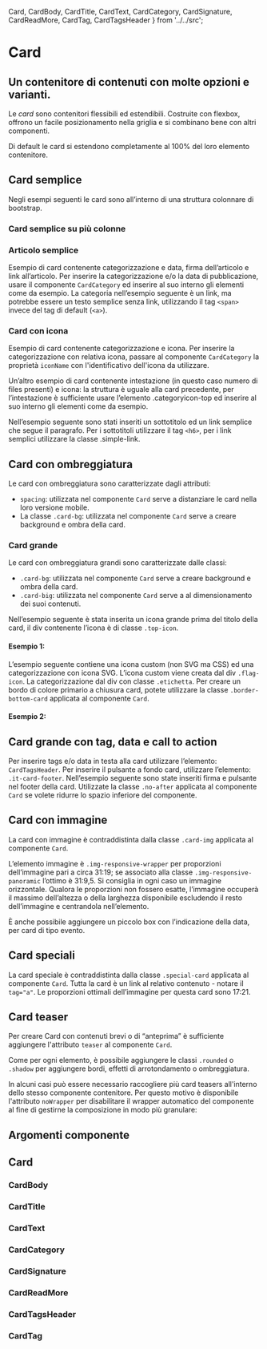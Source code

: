   Card,
  CardBody,
  CardTitle,
  CardText,
  CardCategory,
  CardSignature,
  CardReadMore,
  CardTag,
  CardTagsHeader
} from '../../src';

<Meta title='Documentazione/Componenti/Card' of={Card} />

# Card

## Un contenitore di contenuti con molte opzioni e varianti.

Le _card_ sono contenitori flessibili ed estendibili. Costruite con flexbox, offrono un facile posizionamento nella griglia e si combinano bene con altri componenti.

Di default le card si estendono completamente al 100% del loro elemento contenitore.

## Card semplice

Negli esempi seguenti le card sono all’interno di una struttura colonnare di bootstrap.

<Canvas>
  <Story id='componenti-cards--simple-card' />
</Preview>

### Card semplice su più colonne

<Canvas>
  <Story id='componenti-cards--simple-card-multiple-columns' />
</Preview>

### Articolo semplice

Esempio di card contenente categorizzazione e data, firma dell’articolo e link all’articolo.
Per inserire la categorizzazione e/o la data di pubblicazione, usare il componente `CardCategory` ed inserire al suo interno gli elementi come da esempio. La categoria nell’esempio seguente è un link, ma potrebbe essere un testo semplice senza link, utilizzando il tag <code>&lt;span&gt;</code> invece del tag di default (<code>&lt;a&gt;</code>).

<Canvas>
  <Story id='componenti-cards--simple-article' />
</Preview>

### Card con icona

Esempio di card contenente categorizzazione e icona.
Per inserire la categorizzazione con relativa icona, passare al componente `CardCategory` la proprietà `iconName` con l'identificativo dell'icona da utilizzare.

<Canvas>
  <Story id='componenti-cards--card-icon' />
</Preview>

Un’altro esempio di card contenente intestazione (in questo caso numero di files presenti) e icona: la struttura è uguale alla card precedente, per l’intestazione è sufficiente usare l’elemento .categoryicon-top ed inserire al suo interno gli elementi come da esempio.

Nell’esempio seguente sono stati inseriti un sottotitolo ed un link semplice che segue il paragrafo. Per i sottotitoli utilizzare il tag <code>&lt;h6&gt;</code>, per i link semplici utilizzare la classe .simple-link.

<Canvas>
  <Story id='componenti-cards--card-icon-advanced' />
</Preview>

## Card con ombreggiatura

Le card con ombreggiatura sono caratterizzate dagli attributi:

- `spacing`: utilizzata nel componente `Card` serve a distanziare le card nella loro versione mobile.
- La classe `.card-bg`: utilizzata nel componente `Card` serve a creare background e ombra della card.

<Canvas>
  <Story id='componenti-cards--card-with-shading' />
</Preview>

### Card grande

Le card con ombreggiatura grandi sono caratterizzate dalle classi:

- `.card-bg`: utilizzata nel componente `Card` serve a creare background e ombra della card.
- `.card-big`: utilizzata nel componente `Card` serve a al dimensionamento dei suoi contenuti.

Nell’esempio seguente è stata inserita un icona grande prima del titolo della card, il div contenente l’icona è di classe `.top-icon`.

#### Esempio 1:

<Canvas>
  <Story id='componenti-cards--big-card' />
</Preview>

L’esempio seguente contiene una icona custom (non SVG ma CSS) ed una categorizzazione con icona SVG. L’icona custom viene creata dal div `.flag-icon`.
La categorizzazione dal div con classe `.etichetta`.
Per creare un bordo di colore primario a chiusura card, potete utilizzare la classe `.border-bottom-card` applicata al componente `Card`.

#### Esempio 2:

<Canvas>
  <Story id='componenti-cards--big-card-example-two' />
</Preview>

## Card grande con tag, data e call to action

Per inserire tags e/o data in testa alla card utilizzare l’elemento: `CardTagsHeader`.
Per inserire il pulsante a fondo card, utilizzare l’elemento: `.it-card-footer`. Nell’esempio seguente sono state inseriti firma e pulsante nel footer della card. Utilizzate la classe `.no-after` applicata al componente `Card` se volete ridurre lo spazio inferiore del componente.

<Canvas>
  <Story id='componenti-cards--big-card-with-tag' />
</Preview>

## Card con immagine

La card con immagine è contraddistinta dalla classe `.card-img` applicata al componente `Card`.

L’elemento immagine è `.img-responsive-wrapper` per proporzioni dell’immagine pari a circa 31:19; se associato alla classe `.img-responsive-panoramic` l’ottimo è 31:9,5. Si consiglia in ogni caso un immagine orizzontale.
Qualora le proporzioni non fossero esatte, l’immagine occuperà il massimo dell’altezza o della larghezza disponibile escludendo il resto dell’immagine e centrandola nell’elemento.

È anche possibile aggiungere un piccolo box con l’indicazione della data, per card di tipo evento.

<Canvas>
  <Story id='componenti-cards--cards-with-images' />
</Preview>

## Card speciali

La card speciale è contraddistinta dalla classe `.special-card` applicata al componente `Card`.
Tutta la card è un link al relativo contenuto - notare il `tag="a"`. Le proporzioni ottimali dell’immagine per questa card sono 17:21.

<Canvas>
  <Story id='componenti-cards--special-card' />
</Preview>

## Card teaser

Per creare Card con contenuti brevi o di “anteprima” è sufficiente aggiungere l'attributo `teaser` al componente `Card`.

Come per ogni elemento, è possibile aggiungere le classi `.rounded` o `.shadow` per aggiungere bordi, effetti di arrotondamento o ombreggiatura.

<Canvas>
  <Story id='componenti-cards--simple-card-teaser' />
</Preview>

In alcuni casi può essere necessario raccogliere più card teasers all'interno dello stesso componente contenitore. Per questo motivo è disponibile l'attributo `noWrapper` per disabilitare il wrapper automatico del componente al fine di gestirne la composizione in modo più granulare:

<Canvas>
  <Story id='componenti-cards--card-teaser-multiple' />
</Preview>

## Argomenti componente

## Card

<ArgsTable of={Card} />

### CardBody

<ArgsTable of={CardBody} />

### CardTitle

<ArgsTable of={CardTitle} />

### CardText

<ArgsTable of={CardText} />

### CardCategory

<ArgsTable of={CardCategory} />

### CardSignature

<ArgsTable of={CardSignature} />

### CardReadMore

<ArgsTable of={CardReadMore} />

### CardTagsHeader

<ArgsTable of={CardTagsHeader} />

### CardTag

<ArgsTable of={CardTag} />
